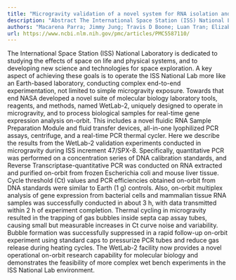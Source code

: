 ```yaml
---
title: "Microgravity validation of a novel system for RNA isolation and multiplex quantitative real time PCR analysis of gene expression on the International Space Station"
description: "Abstract The International Space Station (ISS) National Laboratory is dedicated to studying the effects of space on life and physical systems, and to developing new science and technologies for space ..."
authors: "Macarena Parra; Jimmy Jung; Travis D Boone; Luan Tran; Elizabeth A Blaber; Mark Brown; Matthew Chin; Tori Chinn; Jacob Cohen; Robert Doebler; Dzung Hoang; Elizabeth Hyde; Matthew Lera; Louie T Luzod; Mark Mallinson; Oana Marcu; Youssef Mohamedaly; Antonio J Ricco; Kathleen Rubins; Gregory D Sgarlato; Rafael O Talavera; Peter Tong; Eddie Uribe; Jeffrey Williams; Diana Wu; Rukhsana Yousuf; Charles S Richey; Julie Schonfeld; Eduardo A C Almeida; Ruslan Kalendar"
url: https://www.ncbi.nlm.nih.gov/pmc/articles/PMC5587110/
---
```


The International Space Station (ISS) National Laboratory is dedicated to studying the effects of space on life and physical systems, and to developing new science and technologies for space exploration. A key aspect of achieving these goals is to operate the ISS National Lab more like an Earth-based laboratory, conducting complex end-to-end experimentation, not limited to simple microgravity exposure. Towards that end NASA developed a novel suite of molecular biology laboratory tools, reagents, and methods, named WetLab-2, uniquely designed to operate in microgravity, and to process biological samples for real-time gene expression analysis on-orbit. This includes a novel fluidic RNA Sample Preparation Module and fluid transfer devices, all-in-one lyophilized PCR assays, centrifuge, and a real-time PCR thermal cycler. Here we describe the results from the WetLab-2 validation experiments conducted in microgravity during ISS increment 47/SPX-8. Specifically, quantitative PCR was performed on a concentration series of DNA calibration standards, and Reverse Transcriptase-quantitative PCR was conducted on RNA extracted and purified on-orbit from frozen Escherichia coli and mouse liver tissue. Cycle threshold (Ct) values and PCR efficiencies obtained on-orbit from DNA standards were similar to Earth (1 g) controls. Also, on-orbit multiplex analysis of gene expression from bacterial cells and mammalian tissue RNA samples was successfully conducted in about 3 h, with data transmitted within 2 h of experiment completion. Thermal cycling in microgravity resulted in the trapping of gas bubbles inside septa cap assay tubes, causing small but measurable increases in Ct curve noise and variability. Bubble formation was successfully suppressed in a rapid follow-up on-orbit experiment using standard caps to pressurize PCR tubes and reduce gas release during heating cycles. The WetLab-2 facility now provides a novel operational on-orbit research capability for molecular biology and demonstrates the feasibility of more complex wet bench experiments in the ISS National Lab environment.
